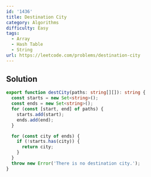 ```yaml
---
id: '1436'
title: Destination City
category: Algorithms
difficulty: Easy
tags:
  - Array
  - Hash Table
  - String
url: https://leetcode.com/problems/destination-city
---
```


## Solution

```typescript showLineNumbers
export function destCity(paths: string[][]): string {
  const starts = new Set<string>();
  const ends = new Set<string>();
  for (const [start, end] of paths) {
    starts.add(start);
    ends.add(end);
  }

  for (const city of ends) {
    if (!starts.has(city)) {
      return city;
    }
  }
  throw new Error('There is no destination city.');
}
```

